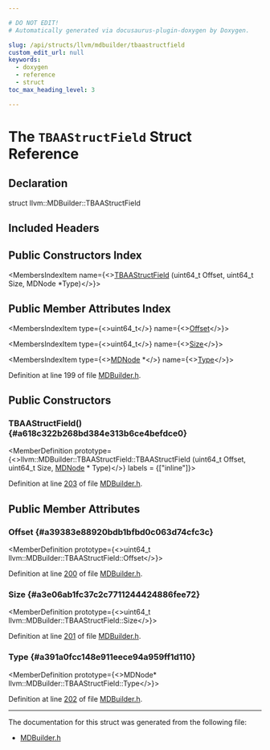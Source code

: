 ```yaml
---

# DO NOT EDIT!
# Automatically generated via docusaurus-plugin-doxygen by Doxygen.

slug: /api/structs/llvm/mdbuilder/tbaastructfield
custom_edit_url: null
keywords:
  - doxygen
  - reference
  - struct
toc_max_heading_level: 3

---
```





# The `TBAAStructField` Struct Reference

<DoxygenPage pluginConfig={pluginConfig}>



## Declaration

<CodeBlock>struct llvm::MDBuilder::TBAAStructField</CodeBlock>

## Included Headers

<IncludesList>
<IncludesListItem
  filePath="llvm/IR/MDBuilder.h"
  permalink="/docs/api/files/include/include/llvm/include/llvm/ir/mdbuilder-h"
  isLocal="true" />
</IncludesList>

## Public Constructors Index

<MembersIndex>

<MembersIndexItem
  name={<><a href="#a618c322b268bd384e313b6ce4befdce0">TBAAStructField</a> (uint64&#95;t Offset, uint64&#95;t Size, MDNode &#42;Type)</>}>
</MembersIndexItem>

</MembersIndex>

## Public Member Attributes Index

<MembersIndex>

<MembersIndexItem
  type={<>uint64&#95;t</>}
  name={<><a href="#a39383e88920bdb1bfbd0c063d74cfc3c">Offset</a></>}>
</MembersIndexItem>

<MembersIndexItem
  type={<>uint64&#95;t</>}
  name={<><a href="#a3e06ab1fc37c2c7711244424886fee72">Size</a></>}>
</MembersIndexItem>

<MembersIndexItem
  type={<><a href="/docs/api/classes/llvm/mdnode">MDNode</a> &#42;</>}
  name={<><a href="#a391a0fcc148e911eece94a959ff1d110">Type</a></>}>
</MembersIndexItem>

</MembersIndex>


Definition at line 199 of file <a href="/docs/api/files/include/include/llvm/include/llvm/ir/mdbuilder-h">MDBuilder.h</a>.

<SectionDefinition>

## Public Constructors

### TBAAStructField() {#a618c322b268bd384e313b6ce4befdce0}

<MemberDefinition
  prototype={<>llvm::MDBuilder::TBAAStructField::TBAAStructField (uint64&#95;t Offset, uint64&#95;t Size, <a href="/docs/api/classes/llvm/mdnode">MDNode</a> &#42; Type)</>}
  labels = {["inline"]}>

Definition at line <a href="/docs/api/files/include/include/llvm/include/llvm/ir/mdbuilder-h/#l00203">203</a> of file <a href="/docs/api/files/include/include/llvm/include/llvm/ir/mdbuilder-h">MDBuilder.h</a>.
</MemberDefinition>

</SectionDefinition>

<SectionDefinition>

## Public Member Attributes

### Offset {#a39383e88920bdb1bfbd0c063d74cfc3c}

<MemberDefinition
  prototype={<>uint64&#95;t llvm::MDBuilder::TBAAStructField::Offset</>}>

Definition at line <a href="/docs/api/files/include/include/llvm/include/llvm/ir/mdbuilder-h/#l00200">200</a> of file <a href="/docs/api/files/include/include/llvm/include/llvm/ir/mdbuilder-h">MDBuilder.h</a>.
</MemberDefinition>

### Size {#a3e06ab1fc37c2c7711244424886fee72}

<MemberDefinition
  prototype={<>uint64&#95;t llvm::MDBuilder::TBAAStructField::Size</>}>

Definition at line <a href="/docs/api/files/include/include/llvm/include/llvm/ir/mdbuilder-h/#l00201">201</a> of file <a href="/docs/api/files/include/include/llvm/include/llvm/ir/mdbuilder-h">MDBuilder.h</a>.
</MemberDefinition>

### Type {#a391a0fcc148e911eece94a959ff1d110}

<MemberDefinition
  prototype={<>MDNode&#42; llvm::MDBuilder::TBAAStructField::Type</>}>

Definition at line <a href="/docs/api/files/include/include/llvm/include/llvm/ir/mdbuilder-h/#l00202">202</a> of file <a href="/docs/api/files/include/include/llvm/include/llvm/ir/mdbuilder-h">MDBuilder.h</a>.
</MemberDefinition>

</SectionDefinition>

<hr/>

The documentation for this struct was generated from the following file:

<ul>
<li><a href="/docs/api/files/include/include/llvm/include/llvm/ir/mdbuilder-h">MDBuilder.h</a></li>
</ul>

</DoxygenPage>
